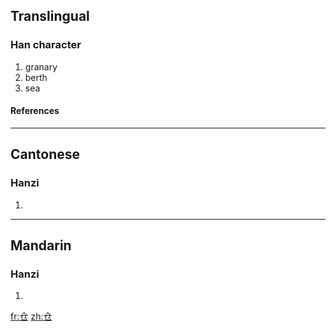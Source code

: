 {{see|倉}}

==Translingual==
===Han character===
{{Han char|rad=人|as=02|sn=4|four=|canj=人尸山 (OSU)}}
# granary
# berth
# sea
====References====
{{Han ref|kx=0092.051|hdz=10105.060|uh=4ED3|ud=20179}}
----
==Cantonese==
===Hanzi===
{{yue-hanzi|jyut=|y=chong1}}
# {{defn|Cantonese}}
----
==Mandarin==
===Hanzi===
{{cmn-hanzi|tra=倉|pin=[[cāng]] (cang1)|wg=ts'ang<sup>1</sup>}}
# {{defn|Mandarin}}

[[fr:仓]]
[[zh:仓]]